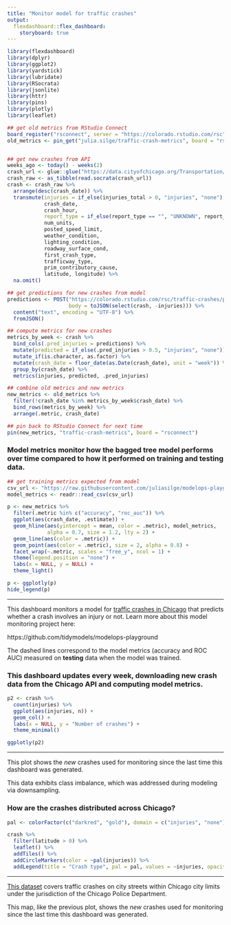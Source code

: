```yaml
---
title: "Monitor model for traffic crashes"
output: 
  flexdashboard::flex_dashboard:
    storyboard: true
---
```


```r
library(flexdashboard)
library(dplyr)
library(ggplot2)
library(yardstick)
library(lubridate)
library(RSocrata)
library(jsonlite)
library(httr)
library(pins)
library(plotly)
library(leaflet)

## get old metrics from RStudio Connect
board_register("rsconnect", server = "https://colorado.rstudio.com/rsc")
old_metrics <- pin_get("julia.silge/traffic-crash-metrics", board = "rsconnect")


## get new crashes from API
weeks_ago <- today() - weeks(2)
crash_url <- glue::glue("https://data.cityofchicago.org/Transportation/Traffic-Crashes-Crashes/85ca-t3if?$where=CRASH_DATE > '{weeks_ago}'")
crash_raw <- as_tibble(read.socrata(crash_url))
crash <- crash_raw %>%
  arrange(desc(crash_date)) %>%
  transmute(injuries = if_else(injuries_total > 0, "injuries", "none"),
            crash_date,
            crash_hour,
            report_type = if_else(report_type == "", "UNKNOWN", report_type),
            num_units,
            posted_speed_limit,
            weather_condition,
            lighting_condition,
            roadway_surface_cond,
            first_crash_type,
            trafficway_type,
            prim_contributory_cause,
            latitude, longitude) %>%
  na.omit()

## get predictions for new crashes from model
predictions <- POST("https://colorado.rstudio.com/rsc/traffic-crashes/predict", 
                    body = toJSON(select(crash, -injuries))) %>%
  content("text", encoding = "UTF-8") %>% 
  fromJSON()

## compute metrics for new crashes
metrics_by_week <- crash %>%
  bind_cols(.pred_injuries = predictions) %>%
  mutate(predicted = if_else(.pred_injuries > 0.5, "injuries", "none")) %>%
  mutate_if(is.character, as.factor) %>%
  mutate(crash_date = floor_date(as.Date(crash_date), unit = "week")) %>%
  group_by(crash_date) %>%
  metrics(injuries, predicted, .pred_injuries)

## combine old metrics and new metrics
new_metrics <- old_metrics %>%
  filter(!crash_date %in% metrics_by_week$crash_date) %>%
  bind_rows(metrics_by_week) %>%
  arrange(.metric, crash_date)

## pin back to RStudio Connect for next time
pin(new_metrics, "traffic-crash-metrics", board = "rsconnect")  
```


### Model metrics monitor how the bagged tree model performs over time compared to how it performed on training and testing data.

```r
## get training metrics expected from model
csv_url <- "https://raw.githubusercontent.com/juliasilge/modelops-playground/master/crash-api/crash-model-metrics.csv"
model_metrics <- readr::read_csv(csv_url)

p <- new_metrics %>%
  filter(.metric %in% c("accuracy", "roc_auc")) %>%
  ggplot(aes(crash_date, .estimate)) +
  geom_hline(aes(yintercept = mean, color = .metric), model_metrics,
             alpha = 0.7, size = 1.2, lty = 2) +
  geom_line(aes(color = .metric)) +
  geom_point(aes(color = .metric), size = 2, alpha = 0.8) +
  facet_wrap(~.metric, scales = "free_y", ncol = 1) +
  theme(legend.position = "none") +
  labs(x = NULL, y = NULL) +
  theme_light()

p <- ggplotly(p)
hide_legend(p)
```

*** 

This dashboard monitors a model for [traffic crashes in Chicago](https://data.cityofchicago.org/Transportation/Traffic-Crashes-Crashes/85ca-t3if) that predicts whether a crash involves an injury or not. Learn more about this model monitoring project here:

https://github.com/tidymodels/modelops-playground

The dashed lines correspond to the model metrics (accuracy and ROC AUC) measured on **testing** data when the model was trained.

### This dashboard updates every week, downloading new crash data from the Chicago API and computing model metrics.

```r
p2 <- crash %>%
  count(injuries) %>% 
  ggplot(aes(injuries, n)) + 
  geom_col() + 
  labs(x = NULL, y = "Number of crashes") +
  theme_minimal()

ggplotly(p2)
```

*** 

This plot shows the _new_ crashes used for monitoring since the last time this dashboard was generated.

This data exhibits class imbalance, which was addressed during modeling via downsampling.


### How are the crashes distributed across Chicago?

```r
pal <- colorFactor(c("darkred", "gold"), domain = c("injuries", "none"))

crash %>%
  filter(latitude > 0) %>% 
  leaflet() %>% 
  addTiles() %>% 
  addCircleMarkers(color = ~pal(injuries)) %>%
  addLegend(title = "Crash type", pal = pal, values = ~injuries, opacity = 1)
```

***

[This dataset](https://data.cityofchicago.org/Transportation/Traffic-Crashes-Crashes/85ca-t3if) covers traffic crashes on city streets within Chicago city limits under the jurisdiction of the Chicago Police Department. 

This map, like the previous plot, shows the _new_ crashes used for monitoring since the last time this dashboard was generated.


